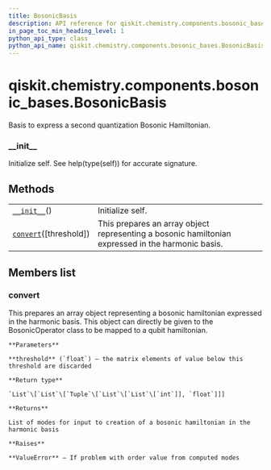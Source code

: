 ```yaml
---
title: BosonicBasis
description: API reference for qiskit.chemistry.components.bosonic_bases.BosonicBasis
in_page_toc_min_heading_level: 1
python_api_type: class
python_api_name: qiskit.chemistry.components.bosonic_bases.BosonicBasis
---
```


<span id="qiskit-chemistry-components-bosonic-bases-bosonicbasis" />

# qiskit.chemistry.components.bosonic\_bases.BosonicBasis

<Class id="qiskit.chemistry.components.bosonic_bases.BosonicBasis" isDedicatedPage={true} github="https://github.com/qiskit-community/qiskit-aqua/tree/stable/0.8/qiskit/chemistry/components/bosonic_bases/bosonic_basis.py" signature="BosonicBasis" modifiers="class">
  Basis to express a second quantization Bosonic Hamiltonian.

  ### \_\_init\_\_

  <Function id="qiskit.chemistry.components.bosonic_bases.BosonicBasis.__init__" signature="__init__()">
    Initialize self. See help(type(self)) for accurate signature.
  </Function>

  ## Methods

  |                                                                                                                                                             |                                                                                                   |
  | ----------------------------------------------------------------------------------------------------------------------------------------------------------- | ------------------------------------------------------------------------------------------------- |
  | [`__init__`](#qiskit.chemistry.components.bosonic_bases.BosonicBasis.__init__ "qiskit.chemistry.components.bosonic_bases.BosonicBasis.__init__")()          | Initialize self.                                                                                  |
  | [`convert`](#qiskit.chemistry.components.bosonic_bases.BosonicBasis.convert "qiskit.chemistry.components.bosonic_bases.BosonicBasis.convert")(\[threshold]) | This prepares an array object representing a bosonic hamiltonian expressed in the harmonic basis. |

  ## Members list

  ### convert

  <Function id="qiskit.chemistry.components.bosonic_bases.BosonicBasis.convert" signature="convert(threshold=1e-06)">
    This prepares an array object representing a bosonic hamiltonian expressed in the harmonic basis. This object can directly be given to the BosonicOperator class to be mapped to a qubit hamiltonian.

    **Parameters**

    **threshold** (`float`) – the matrix elements of value below this threshold are discarded

    **Return type**

    `List`\[`List`\[`Tuple`\[`List`\[`List`\[`int`]], `float`]]]

    **Returns**

    List of modes for input to creation of a bosonic hamiltonian in the harmonic basis

    **Raises**

    **ValueError** – If problem with order value from computed modes
  </Function>
</Class>

